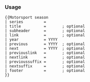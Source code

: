 {{Documentation subpage}}
<!-- PLEASE ADD CATEGORIES AND INTERWIKIS AT THE BOTTOM OF THIS PAGE -->

=== Usage ===
<pre>
{{Motorsport season
| series         = 
| title          =       ; optional
| subheader      =       ; optional
| link           =       ; optional
| year           = YYYY
| previous       = YYYY  ; optional
| next           = YYYY  ; optional
| previouslink   =       ; optional
| nextlink       =       ; optional
| previoussuffix =       ; optional
| nextsuffix     =       ; optional
| footer         =       ; optional
}}
</pre>